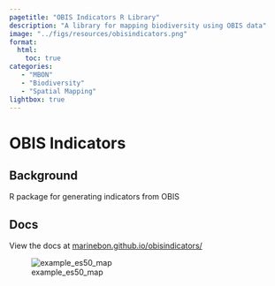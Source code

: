 ```yaml
---
pagetitle: "OBIS Indicators R Library"
description: "A library for mapping biodiversity using OBIS data"
image: "../figs/resources/obisindicators.png"
format: 
  html: 
    toc: true
categories: 
   - "MBON"
   - "Biodiversity"
   - "Spatial Mapping"
lightbox: true
---
```


# OBIS Indicators {.unnumbered}

## Background

R package for generating indicators from OBIS

## Docs

View the docs at [marinebon.github.io/obisindicators/](https://marinebon.github.io/obisindicators/){target="_blank"}

![example_es50_map](../figs/resources/obisindicators.png)


